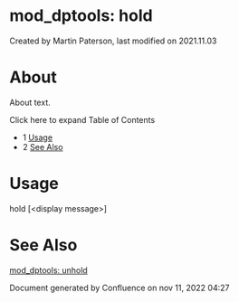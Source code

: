 
# mod_dptools: hold 

 Created by  Martin Paterson, last modified on 2021.11.03

# About

About text.

Click here to expand Table of Contents

* 1 [Usage](#usage)
* 2 [See Also](#see-also)

# Usage

hold [&lt;display message>]

# See Also

[mod\_dptools: unhold](./61210916.mdx#about)

Document generated by Confluence on nov 11, 2022 04:27
